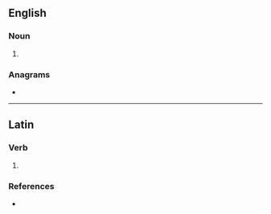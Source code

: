 {{also|Annas|ännäs}}
==English==

===Noun===
{{head|en|noun form}}

# {{plural of|en|anna}}

===Anagrams===
* {{anagrams|en|a=aanns|na-nas|naans|nanas|sanna}}

----

==Latin==

===Verb===
{{la-verb-form|annās}}

# {{inflection of|la|annō||2|s|pres|actv|indc}}

===References===
* {{R:du Cange}}